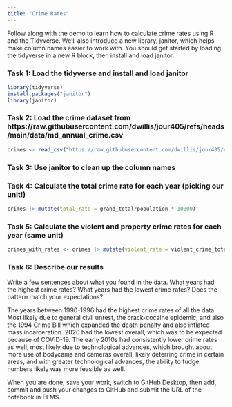 ```yaml
---
title: "Crime Rates"
---
```


Follow along with the demo to learn how to calculate crime rates using R and the Tidyverse. We'll also introduce a new library, janitor, which helps make column names easier to work with. You should get started by loading the tidyverse in a new R block, then install and load janitor.

### Task 1: Load the tidyverse and install and load janitor

```r
library(tidyverse)
install.packages("janitor")
library(janitor)
```



### Task 2: Load the crime dataset from https://raw.githubusercontent.com/dwillis/jour405/refs/heads/main/data/md_annual_crime.csv

```r
crimes <- read_csv("https://raw.githubusercontent.com/dwillis/jour405/refs/heads/main/data/md_annual_crime.csv") |> clean_names()
```


### Task 3: Use janitor to clean up the column names



### Task 4: Calculate the total crime rate for each year (picking our unit!)

```r
crimes |> mutate(total_rate = grand_total/population * 10000)
```



### Task 5: Calculate the violent and property crime rates for each year (same unit)

```r
crimes_with_rates <- crimes |> mutate(violent_rate = violent_crime_total/population * 10000, property_rate = property_crime_total/population * 10000)
```



### Task 6: Describe our results

Write a few sentences about what you found in the data. What years had the highest crime rates? What years had the lowest crime rates? Does the pattern match your expectations?

The years between 1990-1996 had the highest crime rates of all the data. Most likely due to general civil unrest, the crack-cocaine epidemic, and also the 1994 Crime Bill which expanded the death penalty and also inflated mass incarceration. 2020 had the lowest overall, which was to be expected because of COVID-19. The early 2010s had consistently lower crime rates as well, most likely due to technological advances, which brought about more use of bodycams and cameras overall, likely deterring crime in certain areas, and with greater technological advances, the ability to fudge numbers likely was more feasible as well.


When you are done, save your work, switch to GitHub Desktop, then add, commit and push your changes to GitHub and submit the URL of the notebook in ELMS.


